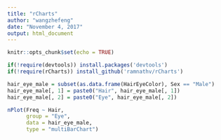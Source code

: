 ```yaml
---
title: "rCharts"
author: "wangzhefeng"
date: "November 4, 2017"
output: html_document
---
```


```r
knitr::opts_chunk$set(echo = TRUE)
```


```r
if(!require(devtools)) install.packages('devtools')
if(!require(rCharts)) install_github('ramnathv/rCharts')
```

```r
hair_eye_male = subset(as.data.frame(HairEyeColor), Sex == "Male")
hair_eye_male[, 1] = paste0("Hair", hair_eye_male[, 1])
hair_eye_male[, 2] = paste0("Eye", hair_eye_male[, 2])
```

```r
nPlot(Freq ~ Hair, 
      group = "Eye", 
      data = hair_eye_male, 
      type = "multiBarChart")
```

